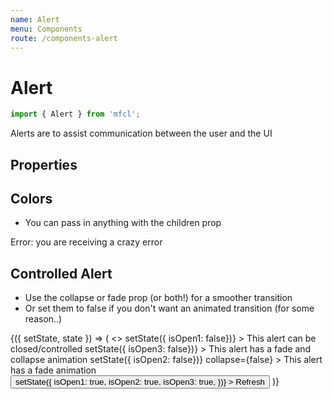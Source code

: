 ```yaml
---
name: Alert
menu: Components
route: /components-alert
---
```



# Alert

```javascript
import { Alert } from 'mfcl';
```

Alerts are to assist communication between the user and the UI

## Properties

<Props of={Alert} />

## Colors
* You can pass in anything with the children prop

<Playground>
  <Alert color="error" style={{ width: '300px' }}>Error: you are receiving a crazy error</Alert>
</Playground>

## Controlled Alert
* Use the collapse or fade prop (or both!) for a smoother transition
* Or set them to false if you don't want an animated transition (for some reason..)

<Playground>
  <Component
    initialState={{
      isOpen1: true,
      isOpen2: true,
      isOpen3: true,
    }}
  >
    {({ setState, state }) => (
      <>
        <Alert
          color="error"
          isOpen={state.isOpen1}
          onClose={() => setState({ isOpen1: false})}
        >
          This alert can be closed/controlled
        </Alert>
        <Alert
          color="error"
          isOpen={state.isOpen3}
          onClose={() => setState({ isOpen3: false})}
        >
          This alert has a fade and collapse animation
        </Alert>
        <Alert
          color="error"
          isOpen={state.isOpen2}
          onClose={() => setState({ isOpen2: false})}
          collapse={false}
        >
          This alert has a fade animation
        </Alert>
        <Button
          onClick={() => setState({
            isOpen1: true,
            isOpen2: true,
            isOpen3: true,
          })}
        >
          Refresh
        </Button>
      </>
    )}
  </Component>
</Playground>